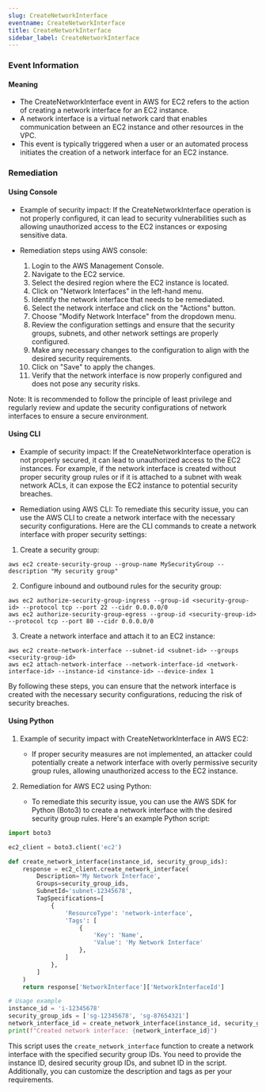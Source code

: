 ```yaml
--- 
slug: CreateNetworkInterface
eventname: CreateNetworkInterface
title: CreateNetworkInterface
sidebar_label: CreateNetworkInterface
---
```

                       
### Event Information

#### Meaning

- The CreateNetworkInterface event in AWS for EC2 refers to the action of creating a network interface for an EC2 instance.
- A network interface is a virtual network card that enables communication between an EC2 instance and other resources in the VPC.
- This event is typically triggered when a user or an automated process initiates the creation of a network interface for an EC2 instance.

### Remediation

#### Using Console

- Example of security impact: If the CreateNetworkInterface operation is not properly configured, it can lead to security vulnerabilities such as allowing unauthorized access to the EC2 instances or exposing sensitive data.

- Remediation steps using AWS console:
  1. Login to the AWS Management Console.
  2. Navigate to the EC2 service.
  3. Select the desired region where the EC2 instance is located.
  4. Click on "Network Interfaces" in the left-hand menu.
  5. Identify the network interface that needs to be remediated.
  6. Select the network interface and click on the "Actions" button.
  7. Choose "Modify Network Interface" from the dropdown menu.
  8. Review the configuration settings and ensure that the security groups, subnets, and other network settings are properly configured.
  9. Make any necessary changes to the configuration to align with the desired security requirements.
  10. Click on "Save" to apply the changes.
  11. Verify that the network interface is now properly configured and does not pose any security risks.

Note: It is recommended to follow the principle of least privilege and regularly review and update the security configurations of network interfaces to ensure a secure environment.

#### Using CLI

- Example of security impact: If the CreateNetworkInterface operation is not properly secured, it can lead to unauthorized access to the EC2 instances. For example, if the network interface is created without proper security group rules or if it is attached to a subnet with weak network ACLs, it can expose the EC2 instance to potential security breaches.

- Remediation using AWS CLI: To remediate this security issue, you can use the AWS CLI to create a network interface with the necessary security configurations. Here are the CLI commands to create a network interface with proper security settings:

1. Create a security group:
```
aws ec2 create-security-group --group-name MySecurityGroup --description "My security group"
```

2. Configure inbound and outbound rules for the security group:
```
aws ec2 authorize-security-group-ingress --group-id <security-group-id> --protocol tcp --port 22 --cidr 0.0.0.0/0
aws ec2 authorize-security-group-egress --group-id <security-group-id> --protocol tcp --port 80 --cidr 0.0.0.0/0
```

3. Create a network interface and attach it to an EC2 instance:
```
aws ec2 create-network-interface --subnet-id <subnet-id> --groups <security-group-id>
aws ec2 attach-network-interface --network-interface-id <network-interface-id> --instance-id <instance-id> --device-index 1
```

By following these steps, you can ensure that the network interface is created with the necessary security configurations, reducing the risk of security breaches.

#### Using Python

1. Example of security impact with CreateNetworkInterface in AWS EC2:
   - If proper security measures are not implemented, an attacker could potentially create a network interface with overly permissive security group rules, allowing unauthorized access to the EC2 instance.

2. Remediation for AWS EC2 using Python:
   - To remediate this security issue, you can use the AWS SDK for Python (Boto3) to create a network interface with the desired security group rules. Here's an example Python script:

```python
import boto3

ec2_client = boto3.client('ec2')

def create_network_interface(instance_id, security_group_ids):
    response = ec2_client.create_network_interface(
        Description='My Network Interface',
        Groups=security_group_ids,
        SubnetId='subnet-12345678',
        TagSpecifications=[
            {
                'ResourceType': 'network-interface',
                'Tags': [
                    {
                        'Key': 'Name',
                        'Value': 'My Network Interface'
                    },
                ]
            },
        ]
    )
    return response['NetworkInterface']['NetworkInterfaceId']

# Usage example
instance_id = 'i-12345678'
security_group_ids = ['sg-12345678', 'sg-87654321']
network_interface_id = create_network_interface(instance_id, security_group_ids)
print(f"Created network interface: {network_interface_id}")
```

This script uses the `create_network_interface` function to create a network interface with the specified security group IDs. You need to provide the instance ID, desired security group IDs, and subnet ID in the script. Additionally, you can customize the description and tags as per your requirements.


 